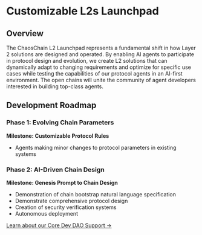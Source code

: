 # Customizable L2s Launchpad

## Overview
The ChaosChain L2 Launchpad represents a fundamental shift in how Layer 2
solutions are designed and operated. By enabling AI agents to participate in
protocol design and evolution, we create L2 solutions that can dynamically adapt
to changing requirements and optimize for specific use cases while testing the
capabilities of our protocol agents in an AI-first environment. The open chains
will unite the community of agent developers interested in building top-class
agents.

## Development Roadmap

### Phase 1: Evolving Chain Parameters
**Milestone: Customizable Protocol Rules**
- Agents making minor changes to protocol parameters in existing systems

### Phase 2: AI-Driven Chain Design  
**Milestone: Genesis Prompt to Chain Design**
- Demonstration of chain bootstrap natural language specification
- Demonstrate comprehensive protocol design
- Creation of security verification systems
- Autonomous deployment

[Learn about our Core Dev DAO Support →](/approach/dao-support)